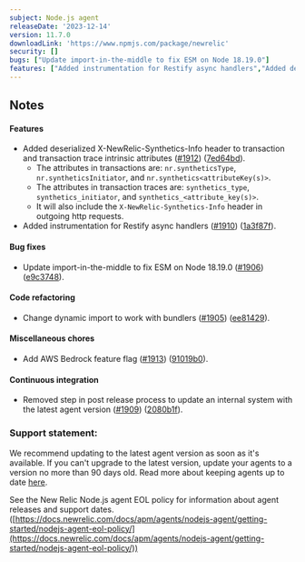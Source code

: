 ```yaml
---
subject: Node.js agent
releaseDate: '2023-12-14'
version: 11.7.0
downloadLink: 'https://www.npmjs.com/package/newrelic'
security: []
bugs: ["Update import-in-the-middle to fix ESM on Node 18.19.0"]
features: ["Added instrumentation for Restify async handlers","Added deserialized X-NewRelic-Synthetics-Info header to transaction and transaction trace intrinsic attributes"]
---
```


## Notes

#### Features

* Added deserialized X-NewRelic-Synthetics-Info header to transaction and transaction trace intrinsic attributes ([#1912](https://github.com/newrelic/node-newrelic/pull/1912)) ([7ed64bd](https://github.com/newrelic/node-newrelic/commit/7ed64bd1410d7eed6c4dbf153e0a67754e7bcdef)).
  * The attributes in transactions are: `nr.syntheticsType`, `nr.syntheticsInitiator`, and `nr.synthetics<attributeKey(s)>`.
  * The attributes in transaction traces are: `synthetics_type`, `synthetics_initiator`, and `synthetics_<attribute_key(s)>`.
  * It will also include the `X-NewRelic-Synthetics-Info` header in outgoing http requests.
* Added instrumentation for Restify async handlers ([#1910](https://github.com/newrelic/node-newrelic/pull/1910)) ([1a3f87f](https://github.com/newrelic/node-newrelic/commit/1a3f87ff10dea1c25b35c349550338f327446cb1)).

#### Bug fixes

* Update import-in-the-middle to fix ESM on Node 18.19.0 ([#1906](https://github.com/newrelic/node-newrelic/pull/1906)) ([e9c3748](https://github.com/newrelic/node-newrelic/commit/e9c37487a606d986d3568c11a014f6397f4f379e)).

#### Code refactoring

* Change dynamic import to work with bundlers ([#1905](https://github.com/newrelic/node-newrelic/pull/1905)) ([ee81429](https://github.com/newrelic/node-newrelic/commit/ee81429f5c34491392ed79026e6f716c76e2d735)).

#### Miscellaneous chores

* Add AWS Bedrock feature flag ([#1913](https://github.com/newrelic/node-newrelic/pull/1913)) ([91019b0](https://github.com/newrelic/node-newrelic/commit/91019b0a45dcf8399cd8eadbe4e111e72ceab512)).

#### Continuous integration

* Removed step in post release process to update an internal system with the latest agent version ([#1909](https://github.com/newrelic/node-newrelic/pull/1909)) ([2080b1f](https://github.com/newrelic/node-newrelic/commit/2080b1fe03e65a4c6aaa073e8e338835c708680d)).

### Support statement:

We recommend updating to the latest agent version as soon as it's available. If you can't upgrade to the latest version, update your agents to a version no more than 90 days old. Read more about keeping agents up to date [here](https://docs.newrelic.com/docs/new-relic-solutions/new-relic-one/install-configure/update-new-relic-agent/).

See the New Relic Node.js agent EOL policy for information about agent releases and support dates. ([https://docs.newrelic.com/docs/apm/agents/nodejs-agent/getting-started/nodejs-agent-eol-policy/](https://docs.newrelic.com/docs/apm/agents/nodejs-agent/getting-started/nodejs-agent-eol-policy/))
